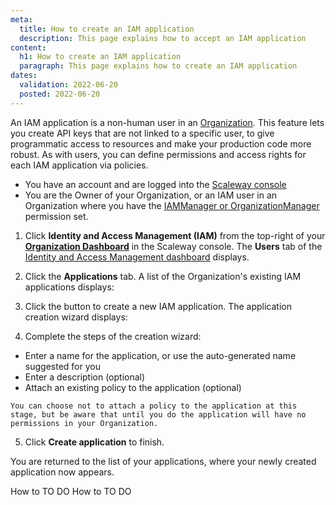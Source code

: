 ```yaml
---
meta:
  title: How to create an IAM application
  description: This page explains how to accept an IAM application
content:
  h1: How to create an IAM application
  paragraph: This page explains how to create an IAM application
dates:
  validation: 2022-06-20
  posted: 2022-06-20
---
```


An IAM application is a non-human user in an [Organization](#organization). This feature lets you create API keys that are not linked to a specific user, to give programmatic access to resources and make your production code more robust. As with users, you can define permissions and access rights for each IAM application via policies.

<Message type="requirement">

- You have an account and are logged into the [Scaleway console](https://console.scaleway.com)
- You are the Owner of your Organization, or an IAM user in an Organization where you have the [IAMManager or OrganizationManager](/identity-and-access-management/iam/reference-content/permission-sets) permission set. 

</Message>

1. Click **Identity and Access Management (IAM)** from the top-right of your [**Organization Dashboard**](https://console.scaleway.com/organization) in the Scaleway console. The **Users** tab of the [Identity and Access Management dashboard](https://console.scaleway.com/iam/users) displays.

  <Lightbox src="scaleway-iam-dashboard.webp" alt="" />

2. Click the **Applications** tab. A list of the Organization's existing IAM applications displays:

  <Lightbox src="scaleway-applications.webp" alt="" />

3. Click the <Icon name="plus" /> button to create a new IAM application. The application creation wizard displays:

  <Lightbox src="scaleway-create-app.webp" alt="" />

4. Complete the steps of the creation wizard:
  - Enter a name for the application, or use the auto-generated name suggested for you
  - Enter a description (optional)
  - Attach an existing policy to the application (optional)

  <Message type="note">

    You can choose not to attach a policy to the application at this stage, but be aware that until you do the application will have no permissions in your Organization.
  
  </Message>

5. Click **Create application** to finish. 

You are returned to the list of your applications, where your newly created application now appears. 

<Navigation title="See Also">
  <PreviousButton to="/identity-and-access-management/iam/how-to/to-do/">How to TO DO</PreviousButton>
  <NextButton to="/identity-and-access-management/iam/how-to/to-do/">How to TO DO</NextButton>
</Navigation>
